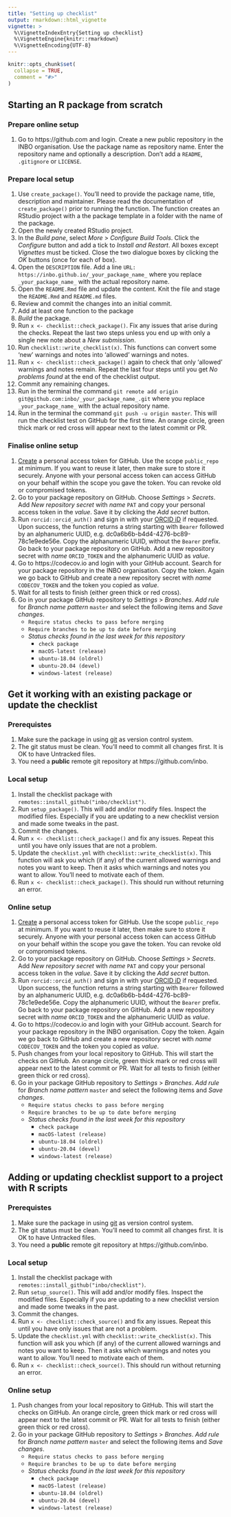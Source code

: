 ```yaml
---
title: "Setting up checklist"
output: rmarkdown::html_vignette
vignette: >
  %\VignetteIndexEntry{Setting up checklist}
  %\VignetteEngine{knitr::rmarkdown}
  %\VignetteEncoding{UTF-8}
---
```


```r
knitr::opts_chunk$set(
  collapse = TRUE,
  comment = "#>"
)
```

## Starting an R package from scratch

### Prepare online setup

1. Go to https://github.com and login.
  Create a new public repository in the INBO organisation.
  Use the package name as repository name.
  Enter the repository name and optionally a description.
  Don't add a `README`, `.gitignore` or `LICENSE`.

### Prepare local setup

1. Use `create_package()`.
  You'll need to provide the package name, title, description and maintainer.
  Please read the documentation of `create_package()` prior to running the function.
  The function creates an RStudio project with a the package template in a folder with the name of the package.
1. Open the newly created RStudio project.
1. In the _Build pane_, select _More_ > _Configure Build Tools_.
  Click the _Configure_ button and add a tick to _Install and Restart_.
  All boxes except _Vignettes_ must be ticked.
  Close the two dialogue boxes by clicking the _OK_ buttons (once for each of box).
1. Open the `DESCRIPTION` file.
  Add a line `URL: https://inbo.github.io/_your_package_name_` where you replace `_your_package_name_` with the actual repository name.
1. Open the `README.Rmd` file and update the content.
  Knit the file and stage the `README.Rmd` and `README.md` files.
1. Review and commit the changes into an initial commit.
1. Add at least one function to the package
1. _Build_ the package.
1. Run `x <- checklist::check_package()`.
  Fix any issues that arise during the checks.
  Repeat the last two steps unless you end up with only a single new note about a _New submission_.
1. Run `checklist::write_checklist(x)`.
  This functions can convert some 'new' warnings and notes into 'allowed' warnings and notes.
1. Run `x <- checklist::check_package()` again to check that only 'allowed' warnings and notes remain.
  Repeat the last four steps until you get _No problems found_ at the end of the checklist output.
1. Commit any remaining changes.
1. Run in the terminal the command `git remote add origin git@github.com:inbo/_your_package_name_.git` where you replace `_your_package_name_` with the actual repository name.
1. Run in the terminal the command `git push -u origin master`.
  This will run the checklist test on GitHub for the first time.
  An orange circle, green thick mark or red cross will appear next to the latest commit or PR.

### Finalise online setup

1. [Create](https://docs.github.com/en/github/authenticating-to-github/creating-a-personal-access-token) a personal access token for GitHub.
Use the scope `public_repo` at minimum.
If you want to reuse it later, then make sure to store it securely.
Anyone with your personal access token can access GitHub on your behalf within the scope you gave the token.
You can revoke old or compromised tokens.
1. Go to your package repository on GitHub.
Choose _Settings_ > _Secrets_.
Add _New repository secret_ with _name_ `PAT` and copy your personal access token in the _value_.
Save it by clicking the _Add secret_ button.
1. Run `rorcid::orcid_auth()` and sign in with your [ORCID iD](https://www.orcid.org) if requested.
Upon success, the function returns a string starting with `Bearer` followed by an alphanumeric UUID, e.g. dc0a6b6b-b4d4-4276-bc89-78c1e9ede56e.
Copy the alphanumeric UUID, without the `Bearer` prefix.
Go back to your package repository on GitHub.
Add a new repository secret with _name_ `ORCID_TOKEN` and the alphanumeric UUID as _value_.
1. Go to https://codecov.io and login with your GitHub account.
Search for your package repository in the INBO organisation.
Copy the token.
Again we go back to GitHub and create a new repository secret with _name_ `CODECOV_TOKEN` and the token you copied as _value_.
1. Wait for all tests to finish (either green thick or red cross).
1. Go in your package GitHub repository to _Settings_ > _Branches_.
_Add rule_ for _Branch name pattern_ `master` and select the following items and _Save changes_.
    - `Require status checks to pass before merging`
    - `Require branches to be up to date before merging`
    - _Status checks found in the last week for this repository_
        - `check package`
        - `macOS-latest (release)`
        - `ubuntu-18.04 (oldrel)`
        - `ubuntu-20.04 (devel)`
        - `windows-latest (release)`

## Get it working with an existing package or update the checklist

### Prerequistes

1. Make sure the package in using [git](https://inbo.github.io/tutorials/tutorials/git_introduction/) as version control system.
1. The git status must be clean.
You'll need to commit all changes first.
It is OK to have Untracked files.
1. You need a **public** remote git repository at https://github.com/inbo.

### Local setup

1. Install the checklist package with `remotes::install_github("inbo/checklist")`.
1. Run `setup_package()`.
This will add and/or modify files.
Inspect the modified files.
Especially if you are updating to a new checklist version and made some tweaks in the past.
1. Commit the changes.
1. Run `x <- checklist::check_package()` and fix any issues.
Repeat this until you have only issues that are not a problem.
1. Update the `checklist.yml` with `checklist::write_checklist(x)`.
This function will ask you which (if any) of the current allowed warnings and notes you want to keep.
Then it asks which warnings and notes you want to allow.
You'll need to motivate each of them.
1. Run `x <- checklist::check_package()`.
This should run without returning an error.

### Online setup

1. [Create](https://docs.github.com/en/github/authenticating-to-github/creating-a-personal-access-token) a personal access token for GitHub.
Use the scope `public_repo` at minimum.
If you want to reuse it later, then make sure to store it securely.
Anyone with your personal access token can access GitHub on your behalf within the scope you gave the token.
You can revoke old or compromised tokens.
1. Go to your package repository on GitHub.
Choose _Settings_ > _Secrets_.
Add _New repository secret_ with _name_ `PAT` and copy your personal access token in the _value_.
Save it by clicking the _Add secret_ button.
1. Run `rorcid::orcid_auth()` and sign in with your [ORCID iD](https://www.orcid.org) if requested.
Upon success, the function returns a string starting with `Bearer` followed by an alphanumeric UUID, e.g. dc0a6b6b-b4d4-4276-bc89-78c1e9ede56e.
Copy the alphanumeric UUID, without the `Bearer` prefix.
Go back to your package repository on GitHub.
Add a new repository secret with _name_ `ORCID_TOKEN` and the alphanumeric UUID as _value_.
1. Go to https://codecov.io and login with your GitHub account.
Search for your package repository in the INBO organisation.
Copy the token.
Again we go back to GitHub and create a new repository secret with _name_ `CODECOV_TOKEN` and the token you copied as _value_.
1. Push changes from your local repository to GitHub.
This will start the checks on GitHub.
An orange circle, green thick mark or red cross will appear next to the latest commit or PR.
Wait for all tests to finish (either green thick or red cross).
1. Go in your package GitHub repository to _Settings_ > _Branches_.
_Add rule_ for _Branch name pattern_ `master` and select the following items and _Save changes_.
    - `Require status checks to pass before merging`
    - `Require branches to be up to date before merging`
    - _Status checks found in the last week for this repository_
        - `check package`
        - `macOS-latest (release)`
        - `ubuntu-18.04 (oldrel)`
        - `ubuntu-20.04 (devel)`
        - `windows-latest (release)`

## Adding or updating checklist support to a project with R scripts

### Prerequistes

1. Make sure the package in using [git](https://inbo.github.io/tutorials/tutorials/git_introduction/) as version control system.
1. The git status must be clean.
You'll need to commit all changes first.
It is OK to have Untracked files.
1. You need a **public** remote git repository at https://github.com/inbo.

### Local setup

1. Install the checklist package with `remotes::install_github("inbo/checklist")`.
1. Run `setup_source()`.
This will add and/or modify files.
Inspect the modified files.
Especially if you are updating to a new checklist version and made some tweaks in the past.
1. Commit the changes.
1. Run `x <- checklist::check_source()` and fix any issues.
Repeat this until you have only issues that are not a problem.
1. Update the `checklist.yml` with `checklist::write_checklist(x)`.
This function will ask you which (if any) of the current allowed warnings and notes you want to keep.
Then it asks which warnings and notes you want to allow.
You'll need to motivate each of them.
1. Run `x <- checklist::check_source()`.
This should run without returning an error.

### Online setup

1. Push changes from your local repository to GitHub.
This will start the checks on GitHub.
An orange circle, green thick mark or red cross will appear next to the latest commit or PR.
Wait for all tests to finish (either green thick or red cross).
1. Go in your package GitHub repository to _Settings_ > _Branches_.
_Add rule_ for _Branch name pattern_ `master` and select the following items and _Save changes_.
    - `Require status checks to pass before merging`
    - `Require branches to be up to date before merging`
    - _Status checks found in the last week for this repository_
        - `check package`
        - `macOS-latest (release)`
        - `ubuntu-18.04 (oldrel)`
        - `ubuntu-20.04 (devel)`
        - `windows-latest (release)`
